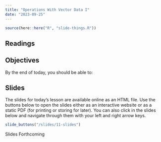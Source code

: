 ```yaml
---
title: "Operations With Vector Data I"
date: "2023-09-25"
---
```


```r
source(here::here("R", "slide-things.R"))

```

## Readings

## Objectives

By the end of today, you should be able to: 


## Slides
The slides for today's lesson are available online as an HTML file. Use the buttons below to open the slides either as an interactive website or as a static PDF (for printing or storing for later). You can also click in the slides below and navigate through them with your left and right arrow keys.

```r
slide_buttons("/slides/11-slides")
```

Slides Forthcoming